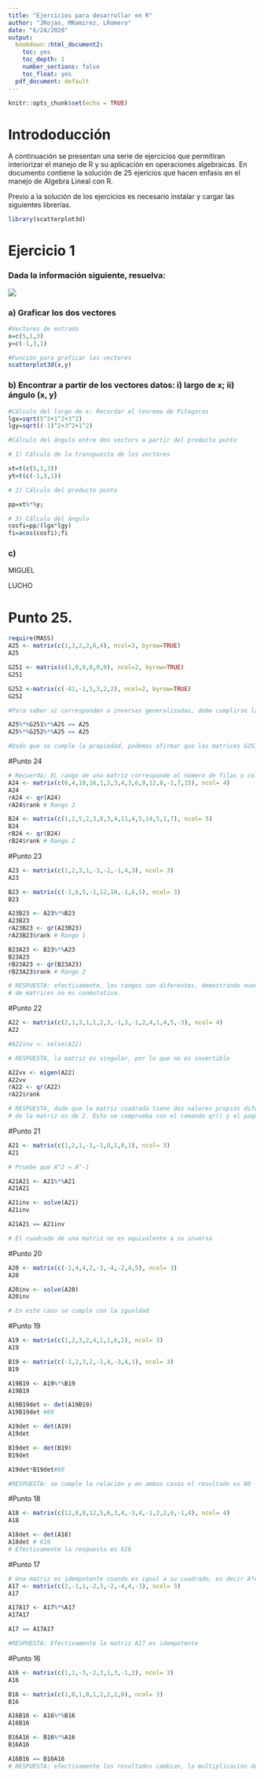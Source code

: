 ```yaml
---
title: "Ejercicios para desarrollar en R"
author: "JRojas, MRamirez, LRomero"
date: "6/24/2020"
output:
  bookdown::html_document2:
    toc: yes
    toc_depth: 1
    number_sections: false
    toc_float: yes
  pdf_document: default
---
```


```r
knitr::opts_chunk$set(echo = TRUE)


```

# Intrododucción

A continuación se presentan una serie de ejercicios que permitiran interiorizar el manejo de R y su aplicación en operaciones algebraicas. En documento contiene la solución de 25 ejericios que hacen enfasis en el manejo de Algebra Lineal con R.

Previo a la solución de los ejercicios es necesario instalar y cargar las siguientes librerías.

```r
library(scatterplot3d)
```

# Ejercicio 1 

### Dada la información siguiente, resuelva:

![](Taller1_img\Ejercicio1.jpg)

### a) Graficar los dos vectores

```r

#Vectores de entrada
x=c(5,1,3)
y=c(-1,3,1)

#Función para graficar los vectores
scatterplot3d(x,y)

```

### b) Encontrar a partir de los vectores datos: i) largo de x; ii) ángulo (x, y)

```r

#Cálculo del largo de x: Recordar el teorema de Pitagoras
lgx=sqrt(5^2+1^2+3^2) 
lgy=sqrt((-1)^2+3^2+1^2)

#Cálculo del ángulo entre dos vectors a partir del producto punto

# 1) Cálculo de la transpuesta de los vectores  

xt=t(c(5,1,3))
yt=t(c(-1,3,1))

# 2) Cálculo del producto punto

pp=xt%*%y;

# 3) Cálculo del ángulo 
cosfi=pp/(lgx*lgy)
fi=acos(cosfi);fi

```

### c)



















###################### MIGUEL





























######################### LUCHO
# Punto 25. 
```r
require(MASS)
A25 <- matrix(c(1,3,2,2,6,4), ncol=3, byrow=TRUE)
A25

G251 <- matrix(c(1,0,0,0,0,0), ncol=2, byrow=TRUE)
G251

G252 <-matrix(c(-42,-1,5,3,2,2), ncol=2, byrow=TRUE)
G252

#Para saber si corresponden a inversas generalizadas, debe cumplirse la propiedad AA-A= A, siendo A- cualquiera de las matrices inversas propuestas.

A25%*%G251%*%A25 == A25
A25%*%G252%*%A25 == A25

#Dado que se cumple la propiedad, podemos afirmar que las matrices G251 y G252 son inversas generalizadas de A25 
```

#Punto 24

```r
# Recuerda: EL rango de una matriz corresponde al número de filas o columnas linealmente independientes
A24 <- matrix(c(6,4,10,16,1,2,3,4,3,6,9,12,8,-1,7,15), ncol= 4)
A24
rA24 <- qr(A24) 
rA24$rank # Rango 2

B24 <- matrix(c(1,2,5,2,3,8,3,4,11,4,5,14,5,1,7), ncol= 5)
B24
rB24 <- qr(B24) 
rB24$rank # Rango 2
```

#Punto 23
```r
A23 <- matrix(c(1,2,3,1,-3,-2,-1,4,3), ncol= 3)
A23

B23 <- matrix(c(-1,6,5,-1,12,10,-1,6,5), ncol= 3)
B23

A23B23 <- A23%*%B23
A23B23
rA23B23 <- qr(A23B23) 
rA23B23$rank # Rango 1

B23A23 <- B23%*%A23
B23A23
rB23A23 <- qr(B23A23)
rB23A23$rank # Rango 2

# RESPUESTA: efectivamente, los rangos son diferentes, demostrando nuevamente que la multiplicación
# de matrices no es conmutativa.
```

#Punto 22

```r
A22 <- matrix(c(2,1,3,1,1,2,3,-1,3,-1,2,4,1,4,5,-3), ncol= 4)
A22

#A22inv <- solve(A22)

# RESPUESTA, la matriz es singular, por lo que no es invertible

A22vv <- eigen(A22)
A22vv
rA22 <- qr(A22)
rA22$rank

# RESPUESTA, dado que la matriz cuadrada tiene dos valores propios diferentes a 0, entonces el rango
# de la matriz es de 2. Esto se comprueba con el comando qr() y el paquete matlib
```

#Punto 21

```r
A21 <- matrix(c(1,2,1,-1,-1,0,1,0,1), ncol= 3)
A21

# Pruebe que A^2 = A^-1

A21A21 <- A21%*%A21
A21A21

A21inv <- solve(A21)
A21inv

A21A21 == A21inv

# El cuadrado de una matriz no es equivalente a su inversa
```

#Punto 20

```r
A20 <- matrix(c(-1,4,4,2,-3,-4,-2,4,5), ncol= 3)
A20

A20inv <- solve(A20)
A20inv

# En este caso se cumple con la igualdad
```

#Punto 19

```r
A19 <- matrix(c(1,2,3,2,4,1,1,6,2), ncol= 3)
A19

B19 <- matrix(c(-1,2,3,2,-1,4,-3,4,1), ncol= 3)
B19

A19B19 <- A19%*%B19
A19B19

A19B19det <- det(A19B19)
A19B19det #80

A19det <- det(A19)
A19det

B19det <- det(B19)
B19det

A19det*B19det#80

#RESPUESTA: se cumple la relación y en ambos casos el resultado es 80
```

#Punto 18

```r
A18 <- matrix(c(12,8,8,12,5,6,3,4,-3,4,-1,2,2,6,-1,4), ncol= 4)
A18

A18det <- det(A18)
A18det # 616
# Efectivamente la respuesta es 616
```

#Punto 17

```r

# Una matriz es idempotente cuando es igual a su cuadrado, es decir A*A = A
A17 <- matrix(c(2,-1,1,-2,3,-2,-4,4,-3), ncol= 3)
A17

A17A17 <- A17%*%A17
A17A17

A17 == A17A17

#RESPUESTA: Efectivamente la matriz A17 es idempotente
```

#Punto 16

```r
A16 <- matrix(c(1,2,-3,-2,3,1,3,-1,2), ncol= 3)
A16

B16 <- matrix(c(1,0,1,0,1,2,2,2,0), ncol= 3)
B16

A16B16 <- A16%*%B16
A16B16

B16A16 <- B16%*%A16
B16A16

A16B16 == B16A16
# RESPUESTA: efectivamente los resultados cambian, la multiplicación de matrices no es conmutativa
```



































